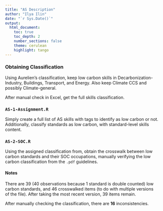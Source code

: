 ```yaml
---
title: "AS Description"
author: "Ilya Ilin"
date: "`r Sys.Date()`"
output: 
  html_document:
    toc: true
    toc_depth: 2
    number_sections: false
    theme: cerulean
    highlight: tango
---
```


### Obtaining Classification

Using Aurelien's classification, keep low carbon skills in Decarbonization-Industry, Buildings, Transport, and Energy. Also keep Climate CCS and possibly Climate-general.

After manual check in Excel, get the full skills classification.

### `AS-1-Assignment.R`

Simply create a full list of AS skills with tags to identify as low carbon or not. Additionally, classify standards as low carbon, with standard-level skills content.

### `AS-2-SOC.R`

Using the assigned classification from, obtain the crosswalk between low carbon standards and their SOC occupations, manually verifying the low carbon classification from the `.pdf` guidelines.

#### Notes

There are 39 (40 observations because 1 standard is double counted) low carbon standards, and 46 crosswalked items (to do with multiple versions of the file). After taking the most recent version, 39 items remain.

After manually checking the classification, there are **16** inconsistencies.




